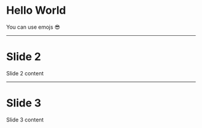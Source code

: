 # Hello World

You can use emojs :sunglasses:

---

# Slide 2

Slide 2 content

---

# Slide 3

Slide 3 content

